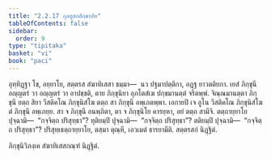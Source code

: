 ```yaml
---
title: "2.2.17 กุลทูสกสิกฺขาปท"
tableOfContents: false
sidebar:
  order: 9
type: "tipitaka"
basket: "vi"
book: "paci"
---
```



<DynamicBreadcrumb />

<Paragraph number="2421" book="paci">
อุทฺทิฏฺฐา โข, อยฺยาโย, สตฺตรส สํฆาทิเสสา ธมฺมา—  นว ปฐมาปตฺติกา, อฏฺฐ ยาวตติยกา. เยสํ ภิกฺขุนี อญฺญตรํ วา อญฺญตรํ วา อาปชฺชติ, ตาย ภิกฺขุนิยา อุภโตสํเฆ ปกฺขมานตฺตํ จริตพฺพํ. จิณฺณมานตฺตา ภิกฺขุนี ยตฺถ สิยา วีสติคโณ ภิกฺขุนิสํโฆ ตตฺถ สา ภิกฺขุนี อพฺเภตพฺพา. เอกายปิ เจ อูโน วีสติคโณ ภิกฺขุนิสํโฆ ตํ ภิกฺขุนึ อพฺเภยฺย. สา จ ภิกฺขุนี อนพฺภิตา, ตา จ ภิกฺขุนิโย คารยฺหา, อยํ ตตฺถ สามีจิ.
</Paragraph>

<Paragraph number="2422" book="paci">
ตตฺถายฺยาโย ปุจฺฉามิ—  “กจฺจิตฺถ ปริสุทฺธา”? ทุติยมฺปิ ปุจฺฉามิ—  “กจฺจิตฺถ ปริสุทฺธา”? ตติยมฺปิ ปุจฺฉามิ—  “กจฺจิตฺถ ปริสุทฺธา”? ปริสุทฺเธตฺถายฺยาโย, ตสฺมา ตุณฺหี, เอวเมตํ ธารยามีติ.

</Paragraph>

<Paragraph number="2423" type="center" book="paci">
สตฺตรสกํ นิฏฺฐิตํ.

  
ภิกฺขุนิวิภงฺเค สํฆาทิเสสกณฺฑํ นิฏฺฐิตํ.
</Paragraph>
